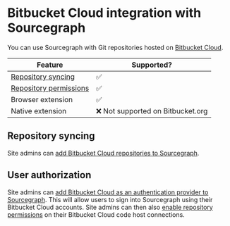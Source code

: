 # Bitbucket Cloud integration with Sourcegraph

You can use Sourcegraph with Git repositories hosted on [Bitbucket Cloud](https://bitbucket.org).

Feature | Supported?
------- | ----------
[Repository syncing](/admin/external_service/bitbucket_cloud) | ✅
[Repository permissions](/admin/external_service/bitbucket_cloud#repository-permissions) | ✅
Browser extension | ✅
Native extension | ❌ Not supported on Bitbucket.org

## Repository syncing

Site admins can [add Bitbucket Cloud repositories to Sourcegraph](/admin/external_service/bitbucket_cloud).

## User authorization

Site admins can [add Bitbucket Cloud as an authentication provider to Sourcegraph](/admin/auth#bitbucket-cloud).
This will allow users to sign into Sourcegraph using their Bitbucket Cloud accounts. Site admins can then also [enable repository permissions](/admin/external_service/bitbucket_cloud#repository-permissions) on their Bitbucket Cloud code host connections.
